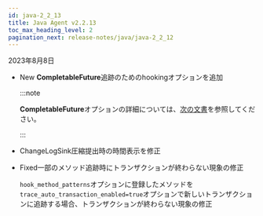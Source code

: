 ```yaml
---
id: java-2_2_13
title: Java Agent v2.2.13
toc_max_heading_level: 2
pagination_next: release-notes/java/java-2_2_12
---
```


2023年8月8日

-   <Status>New</Status> <b>CompletableFuture</b>追跡のためのhookingオプションを追加

    :::note

    **CompletableFuture**オプションの詳細については、[次の文書](../../java/async-tracking)を参照してください。

    :::

-   <Status>Change</Status>LogSink圧縮提出時の時間表示を修正

-   <Status>Fixed</Status>一部のメソッド追跡時にトランザクションが終わらない現象の修正

    `hook_method_patterns`オプションに登録したメソッドを`trace_auto_transaction_enabled=true`オプションで新しいトランザクションに追跡する場合、トランザクションが終わらない現象の修正
